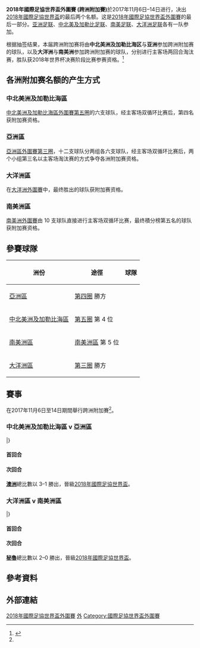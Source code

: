 {{Infobox international football competition
| tourney_name   = 國際足協世界盃外圍賽<br> (跨洲附加賽)
| year           = 2018年
| alt            = 
| caption        = 
| host countries = 
| dates          = 2017年11月10–15日
| num_teams      = [[#參賽球隊|4]] 隊
| confederations = 4
| matches        =
| goals          =
| attendance     =
| top_scorer     =
| prevseason     = [[2014年國際足協世界盃外圍賽_(跨洲附加賽)|2014]]
| nextseason     = [[2022年國際足協世界盃外圍賽_(跨洲附加賽)|''2022'']]
| updated        =
}}
'''2018年國際足協世界盃外圍賽 (跨洲附加賽)'''於2017年11月6日–14日进行，决出[[2018年國際足協世界盃|2018年國際足協世界盃]]的最后两个名额。这是[[2018年國際足協世界盃外圍賽|2018年國際足協世界盃外圍賽]]的最后一部分。[[亚洲足球联合会|亚洲足联]]、[[中北美洲及加勒比海足球協會|中北美及加勒比足联]]、[[南美洲足球協會|南美足联]]、[[大洋洲足球協會|大洋洲足联]]各有一队参加。

根据抽签结果，本届跨洲附加赛将由'''中北美洲及加勒比海区'''与'''亚洲'''参加跨洲附加赛的球队，以及'''大洋洲'''与'''南美洲'''参加跨洲附加赛的球队，分别进行主客场两回合淘汰赛，胜队获2018年世界杯决赛阶段比赛参赛资格。<ref name="calendar">{{cite web|url=http://www.fifa.com/aboutfifa/calendar/events.html|title=FIFA Calendar|publisher=FIFA.com|accessdate=2017-09-03|archive-date=2011-07-22|archive-url=https://web.archive.org/web/20110722125643/http://www.fifa.com/aboutfifa/calendar/events.html|dead-url=no}}</ref>

== 各洲附加赛名额的产生方式 ==
=== 中北美洲及加勒比海區 ===
[[2018年國際足協世界盃外圍賽_(中北美洲及加勒比海區)|中北美洲及加勒比海區外圍賽]][[2018年國際足協世界盃外圍賽_–_中北美洲及加勒比海區第五圈|第五圈]]的六支球队，经主客场双循环比赛后，第四名获附加赛资格。

=== 亞洲區 ===
[[2018年國際足協世界盃外圍賽_(亞洲區)|亞洲區外圍賽]][[2018年國際足協世界盃外圍賽_–_亞洲區第三圈|第三圈]]，十二支球队分两组各六支球队，经主客场双循环比赛后，两个小组第三名以主客场淘汰赛的方式争夺各洲附加赛资格。

=== 大洋洲區 ===
在[[2018年國際足協世界盃外圍賽_(大洋洲區)|大洋洲外圍賽]]中，最终胜出的球队获附加赛资格。

=== 南美洲區 ===
[[2018年國際足協世界盃外圍賽_(南美洲區)|南美洲外圍賽]]由 10 支球队直接进行主客场双循环比赛，最终積分榜第五名的球队获附加赛资格。

== 參賽球隊 ==
{| class=wikitable
! 洲份
! 途徑
! 球隊
|-
| [[2018年國際足協世界盃外圍賽_(亞洲區)|亞洲區]]
| [[2018年國際足協世界盃外圍賽_–_亞洲區第四圈|第四圈]] 勝方
| {{fb|AUS}}
|-
| [[2018年國際足協世界盃外圍賽_(中北美洲及加勒比海區)|中北美洲及加勒比海區]]
| [[2018年國際足協世界盃外圍賽_–_中北美洲及加勒比海區第五圈|第五圈]] 第 4 位
| {{fb|HON}}
|-
| [[2018年國際足協世界盃外圍賽_(南美洲區)|南美洲區]]
| [[2018年國際足協世界盃外圍賽_(南美洲區)#積分榜|南美洲區]] 第 5 位
| {{fb|PER}}
|-
| [[2018年國際足協世界盃外圍賽_(大洋洲區)|大洋洲區]]
| [[2018年國際足協世界盃外圍賽_–_大洋洲區第三圈|第三圈]] 勝方
| {{fb|NZL}}
|}

== 賽事 ==
在2017年11月6日至14日期間舉行跨洲附加賽<ref name="calendar"/>。

=== 中北美洲及加勒比海區 v 亞洲區 ===
{{main|2018年國際足協世界盃外圍賽 (中北美洲及加勒比海區–亞洲區附加賽)}}
<section begin=playoff1 />
{{TwoLegStart}}
{{TwoLegResult|{{fb-rt|HON}}||1–3|'''{{fb|AUS}}'''||0–0|1–3}}
|}<section end=playoff1 />

==== 首回合 ====
{{football box
|id=CONCACAF 4th place v AFC 5th place
|date={{Start date|2017|11|10|df=y}}
|time=16:00 [[UTC−06:00|UTC−6]]
|team1={{fb-rt|HON}}
|score= 0–0
|report=
|team2={{fb|AUS}}
|goals1=
|goals2=
|stadium= [[圣佩德罗苏拉|圣佩德罗苏拉]]，{{tsl|en|Estadio Olímpico Metropolitano||Estadio Olímpico Metropolitano}}
|attendance=
|referee=
}}

==== 次回合 ====
{{football box
|id=AFC 5th place v CONCACAF 4th place
|date={{Start date|2017|11|15|df=y}}
|time= 20:00 [[UTC+11|UTC+11]]
|team1={{fb-rt|AUS}}
|score= 3–1
|report=
|team2={{fb|HON}}
|goals1=[[Mile_Jedinak|Jedinak]] {{goal|54||72|pen.|85|pen.}}
|goals2=[[Alberth_Elis|Elis]] {{goal|90+4}}
|stadium= [[悉尼|悉尼]]，[[澳大利亞體育場|澳大利亞體育場]]
|attendance=77,060
|referee=
}}

'''[[澳洲國家足球隊|澳洲]]'''總比數以 3–1 勝出，晉級[[2018年國際足協世界盃|2018年國際足協世界盃]]。

=== 大洋洲區 v 南美洲區 ===
{{main|2018年國際足協世界盃外圍賽 (大洋洲區–南美洲區附加賽)}}
<section begin=playoff2 />
{{TwoLegStart}}
{{TwoLegResult|{{fb-rt|NZL}}||0–2|'''{{fb|PER}}'''||0–0|0–2}}
|}<section end=playoff2 />

==== 首回合 ====
{{football box
|id=New Zealand v CONMEBOL 5th place
|date={{Start date|2017|11|11|df=y}}
|time= 16:15 [[UTC+13|UTC+13]]
|team1={{fb-rt|NZL}}
|score=0–0
|report=
|team2={{fb|PER}}
|goals1=
|goals2=
|stadium=[[惠靈頓市|惠靈頓]]，[[Westpac_Stadium|Westpac Stadium]]
|attendance=
|referee=
}}

==== 次回合 ====
{{football box
|id=CONMEBOL 5th place v New Zealand
|date={{Start date|2017|11|15|df=y}}
|time=21:15 [[UTC−05:00|UTC−5]]
|team1={{fb-rt|PER}}
|score= 2–0
|report=
|team2={{fb|NZL}}
|goals1=[[Jefferson_Farfán|Farfán]] {{goal|27}}<br>[[Christian_Ramos|C. Ramos]] {{goal|65}}
|goals2=
|stadium=[[利馬|利馬]]，[[Estadio_Nacional_de_Lima|Estadio Nacional]]
|attendance=
|referee=
}}

'''[[秘魯國家足球隊|秘魯]]'''總比數以 2–0 勝出，晉級[[2018年國際足協世界盃|2018年國際足協世界盃]]。

== 參考資料 ==
{{reflist}}

== 外部連結 ==

{{2018年國際足協世界盃外圍賽}}

[[Category:2018年國際足協世界盃外圍賽|]]
[[Category:2018年國際足協世界盃|外]]
[[Category:國際足協世界盃外圍賽|Category:國際足協世界盃外圍賽]]